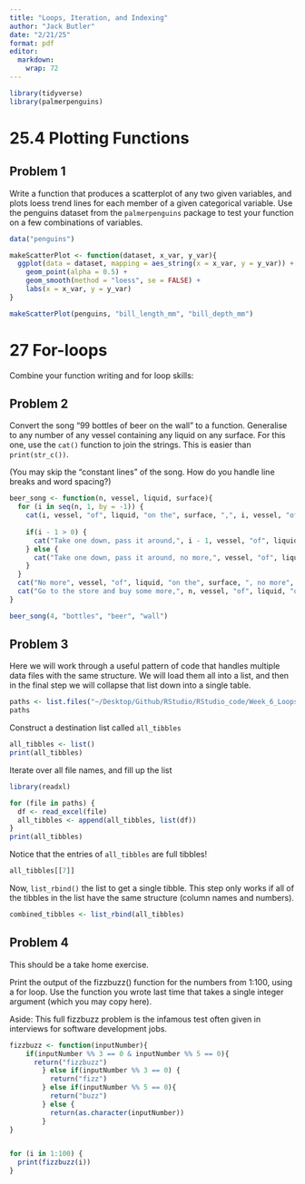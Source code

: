 ```yaml
---
title: "Loops, Iteration, and Indexing"
author: "Jack Butler"
date: "2/21/25"
format: pdf
editor: 
  markdown: 
    wrap: 72
---
```


```r
library(tidyverse)
library(palmerpenguins)
```

# 25.4 Plotting Functions

## Problem 1

Write a function that produces a scatterplot of any two given variables, and plots
loess trend lines for each member of a given categorical variable. Use the penguins
dataset from the `palmerpenguins` package to test your function on a few combinations of
variables.

```r
data("penguins")

makeScatterPlot <- function(dataset, x_var, y_var){
  ggplot(data = dataset, mapping = aes_string(x = x_var, y = y_var)) +
    geom_point(alpha = 0.5) +
    geom_smooth(method = "loess", se = FALSE) +
    labs(x = x_var, y = y_var)
}

makeScatterPlot(penguins, "bill_length_mm", "bill_depth_mm")

```

# 27 For-loops

Combine your function writing and for loop skills:

## Problem 2

Convert the song “99 bottles of beer on the wall” to a function.
Generalise to any number of any vessel containing any liquid on any
surface. For this one, use the `cat()` function to
join the strings. This is easier than `print(str_c())`.

(You may skip the "constant lines" of the song. How do you handle line breaks and
word spacing?)

```r
beer_song <- function(n, vessel, liquid, surface){
  for (i in seq(n, 1, by = -1)) {
    cat(i, vessel, "of", liquid, "on the", surface, ",", i, vessel, "of", liquid, ".\n")
    
    if(i - 1 > 0) {
      cat("Take one down, pass it around,", i - 1, vessel, "of", liquid, "on the", surface, ".\n\n")
    } else {
      cat("Take one down, pass it around, no more,", vessel, "of", liquid, "on the", surface, ".\n\n")
    }
  }
  cat("No more", vessel, "of", liquid, "on the", surface, ", no more", vessel, "of", liquid, ".\n")
  cat("Go to the store and buy some more,", n, vessel, "of", liquid, "on the", surface, ".\n")
}

beer_song(4, "bottles", "beer", "wall")
```

## Problem 3

Here we will work through a useful pattern of code that handles multiple
data files with the same structure. We will load them all into a list, and
then in the final step we will collapse that list down into a single table.

```r
paths <- list.files("~/Desktop/Github/RStudio/RStudio_code/Week_6_Loops/PS_6_data/gapminder", pattern = "\\.xlsx$", full.names = TRUE)
paths
```

Construct a destination list called `all_tibbles`

```r
all_tibbles <- list()
print(all_tibbles)
```

Iterate over all file names, and fill up the list

```r
library(readxl)

for (file in paths) {
  df <- read_excel(file)
  all_tibbles <- append(all_tibbles, list(df))
}
print(all_tibbles)
```

Notice that the entries of `all_tibbles` are full tibbles!

```r
all_tibbles[[7]]
```

Now, `list_rbind()` the list to get a single tibble. This step only
works if all of the tibbles in the list have the same structure (column
names and numbers).

```r
combined_tibbles <- list_rbind(all_tibbles)
```

## Problem 4

This should be a take home exercise.

Print the output of the fizzbuzz() function for the 
numbers from 1:100, using a for loop. Use the function you wrote last time
that takes a single integer argument (which you may copy here).

Aside: This full fizzbuzz problem is the infamous test often given in
interviews for software development jobs.

```r
fizzbuzz <- function(inputNumber){
    if(inputNumber %% 3 == 0 & inputNumber %% 5 == 0){
      return("fizzbuzz")
        } else if(inputNumber %% 3 == 0) {
          return("fizz")
        } else if(inputNumber %% 5 == 0){
          return("buzz")
        } else {
          return(as.character(inputNumber))
        }
}


for (i in 1:100) {
  print(fizzbuzz(i))
}
```

